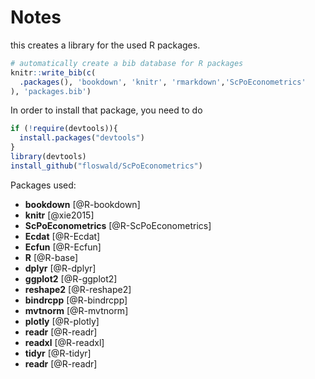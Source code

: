 # Notes {#notes}


this creates a library for the used R packages.

```r
# automatically create a bib database for R packages
knitr::write_bib(c(
  .packages(), 'bookdown', 'knitr', 'rmarkdown','ScPoEconometrics'
), 'packages.bib')
```


In order to install that package, you need to do

```r
if (!require(devtools)){
  install.packages("devtools")
}
library(devtools)
install_github("floswald/ScPoEconometrics")  
```


Packages used:

* **bookdown** [@R-bookdown]
* **knitr** [@xie2015]
* **ScPoEconometrics** [@R-ScPoEconometrics]
* **Ecdat** [@R-Ecdat]
* **Ecfun** [@R-Ecfun]
* **R** [@R-base]
* **dplyr** [@R-dplyr]
* **ggplot2** [@R-ggplot2]
* **reshape2** [@R-reshape2]
* **bindrcpp** [@R-bindrcpp]
* **mvtnorm** [@R-mvtnorm]
* **plotly** [@R-plotly]
* **readr** [@R-readr]
* **readxl** [@R-readxl]
* **tidyr** [@R-tidyr]
* **readr** [@R-readr]



